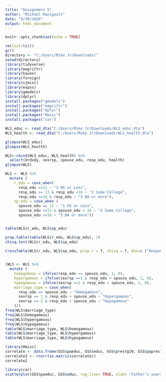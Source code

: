 ---
title: "Assignment 5"
author: "Michael Manigault"
date: "9/30/2020"
output: html_document
---

```{r setup, include=FALSE}
knitr::opts_chunk$set(echo = TRUE)
```



```{r}
rm(list=ls())
gc()
directory <- "C:/Users/Mike Jr/Downloads/"
setwd(directory)
library(tidyverse)
library(magrittr)
library(haven)
library(foreign)
library(sjmisc)
library(expss)
library(gmodels)
library(dplyr)
install.packages("gmodels")
install.packages("magrittr")
install.packages("dplyr")
install.packages("Hmisc")
install.packages("car")

WLS_educ <- read_dta("C:/Users/Mike Jr/Downloads/WLS_educ.dta")
WLS_health <- read_dta("C:/Users/Mike Jr/Downloads/WLS_health.dta")

glimpse(WLS_educ)
glimpse(WLS_health)

WLS<-cbind(WLS_educ, WLS_health) %>%
  select(brdxdy, sexrsp, spouse_edu, resp_edu, health)
glimpse(WLS)
```

```{r}
WLS <- WLS %>%
  mutate (
    r_edu = case_when(
      resp_edu ==12 ~ "1 HS or Less",
      resp_edu >= 13 & resp_edu <16 ~ "2 Some College",
      resp_edu >=16 & resp_edu ~ "3 BA or more"),
    sp_edu = case_when (
      spouse_edu == 12 ~ "1 HS or Less",
      spouse_edu >=13 & spouse_edu < 16 ~ "2 Some College",
      spouse_edu >=16 ~ "3 BA or more"))


table(WLS$r_edu, WLS$sp_edu)

prop.table(table(WLS$r_edu, WLS$sp_edu), 1)
chisq.test(WLS$r_edu, WLS$sp_edu)

CrossTable(WLS$r_edu, WLS$sp_edu, prop.r = T, chisq = T, dnn=c ("Respondent's Education", "Spouse's Education"))
    
```

```{r}

(WLS <- WLS %>% 
  mutate (
    homogamous = ifelse(resp_edu == spouse_edu, 1, 0),
    hypergamous = ifelse(sexrsp ==1 & resp_edu > spouse_edu, 1, 0),
    hypogamous = ifelse(sexrsp ==2 & resp_edu > spouse_edu, 1, 0),
    marriage_type = case_when(
      resp_edu == spouse_edu ~ "Homogamous",
      sexrsp == 1 & resp_edu > spouse_edu ~ "Hypergamous",
      sexrsp == 2 & resp_edu > spouse_edu ~ "Hypogamous"
    )))
freq(WLS$marriage_type)
freq(WLS$homogamous)
freq(WLS$hypergamous)
freq(WLS$hypogamous)
table(WLS$marriage_type, WLS$homogamous)
table(WLS$marriage_type, WLS$hypergamous)
table(WLS$marriage_type, WLS$hypogamous)
```
```{r}
library(Hmisc)
correlate <- data.frame(GSS$paeduc, GSS$educ, GSS$prestg10, GSS$papres10, GSS$age)
correlate2 <- rcorr(as.matrix(correlate))
correlate2
```
```{r}
library(car)
scatterplot(GSS$paeduc, GSS$educ, reg.line= TRUE, xlab= "Father's years of education", ylab= "Respondent's years of education", main= "Enchanced Scatter Plot")
```



